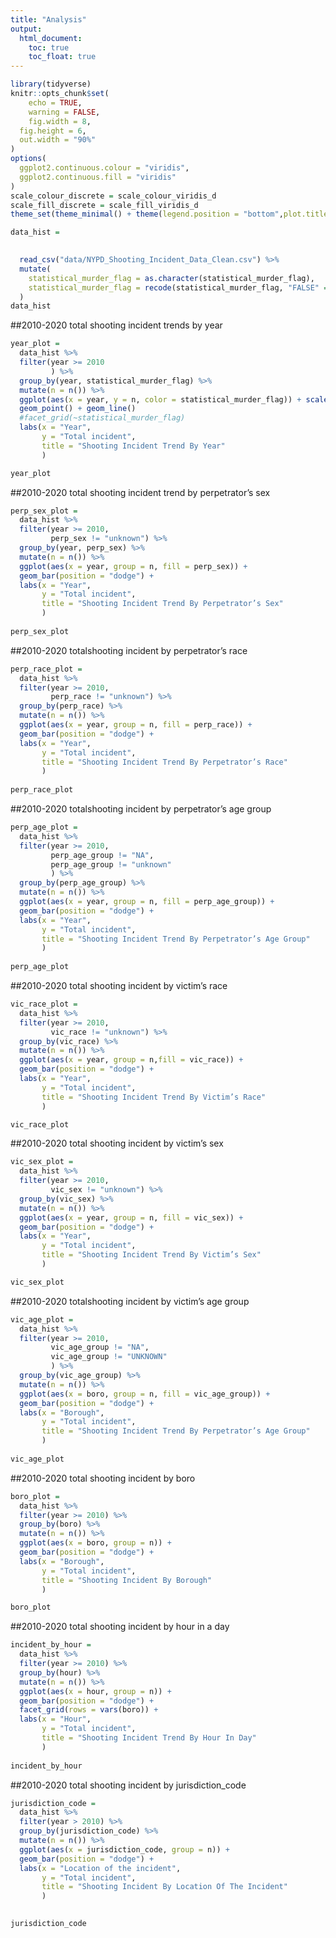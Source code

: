 ```yaml
---
title: "Analysis"
output: 
  html_document:
    toc: true
    toc_float: true
---
```

```r
library(tidyverse)
knitr::opts_chunk$set(
	echo = TRUE,
	warning = FALSE,
	fig.width = 8, 
  fig.height = 6,
  out.width = "90%"
)
options(
  ggplot2.continuous.colour = "viridis",
  ggplot2.continuous.fill = "viridis"
)
scale_colour_discrete = scale_colour_viridis_d
scale_fill_discrete = scale_fill_viridis_d
theme_set(theme_minimal() + theme(legend.position = "bottom",plot.title = element_text(face = "bold")))
```


```r
data_hist = 

 
  read_csv("data/NYPD_Shooting_Incident_Data_Clean.csv") %>%
  mutate(
    statistical_murder_flag = as.character(statistical_murder_flag),
    statistical_murder_flag = recode(statistical_murder_flag, "FALSE" = "survived","TRUE" = "murdered")
  )
data_hist
```



##2010-2020 total shooting incident trends by year
```r
year_plot = 
  data_hist %>% 
  filter(year >= 2010
         ) %>% 
  group_by(year, statistical_murder_flag) %>%
  mutate(n = n()) %>% 
  ggplot(aes(x = year, y = n, color = statistical_murder_flag)) + scale_x_continuous(breaks = seq(2010, 2020, by = 1))+
  geom_point() + geom_line()
  #facet_grid(~statistical_murder_flag)
  labs(x = "Year",
       y = "Total incident",
       title = "Shooting Incident Trend By Year"
       )

year_plot
```

##2010-2020 total shooting incident trend by perpetrator’s sex
```r
perp_sex_plot = 
  data_hist %>% 
  filter(year >= 2010,
         perp_sex != "unknown") %>% 
  group_by(year, perp_sex) %>%
  mutate(n = n()) %>% 
  ggplot(aes(x = year, group = n, fill = perp_sex)) + 
  geom_bar(position = "dodge") +
  labs(x = "Year",
       y = "Total incident",
       title = "Shooting Incident Trend By Perpetrator’s Sex"
       )
  
perp_sex_plot
```

##2010-2020 totalshooting incident by perpetrator’s race
```r
perp_race_plot = 
  data_hist %>% 
  filter(year >= 2010,
         perp_race != "unknown") %>% 
  group_by(perp_race) %>%
  mutate(n = n()) %>% 
  ggplot(aes(x = year, group = n, fill = perp_race)) + 
  geom_bar(position = "dodge") +
  labs(x = "Year",
       y = "Total incident",
       title = "Shooting Incident Trend By Perpetrator’s Race"
       )
  
perp_race_plot
```

##2010-2020 totalshooting incident by perpetrator’s age group
```r
perp_age_plot = 
  data_hist %>% 
  filter(year >= 2010,
         perp_age_group != "NA",
         perp_age_group != "unknown"
         ) %>% 
  group_by(perp_age_group) %>%
  mutate(n = n()) %>% 
  ggplot(aes(x = year, group = n, fill = perp_age_group)) + 
  geom_bar(position = "dodge") +
  labs(x = "Year",
       y = "Total incident",
       title = "Shooting Incident Trend By Perpetrator’s Age Group"
       )
  
perp_age_plot
```

##2010-2020 total shooting incident by victim’s race
```r
vic_race_plot = 
  data_hist %>% 
  filter(year >= 2010,
         vic_race != "unknown") %>% 
  group_by(vic_race) %>%
  mutate(n = n()) %>% 
  ggplot(aes(x = year, group = n,fill = vic_race)) + 
  geom_bar(position = "dodge") +
  labs(x = "Year",
       y = "Total incident",
       title = "Shooting Incident Trend By Victim’s Race"
       )

vic_race_plot
```

##2010-2020 total shooting incident by victim’s sex
```r
vic_sex_plot = 
  data_hist %>% 
  filter(year >= 2010,
         vic_sex != "unknown") %>% 
  group_by(vic_sex) %>%
  mutate(n = n()) %>% 
  ggplot(aes(x = year, group = n, fill = vic_sex)) + 
  geom_bar(position = "dodge") +
  labs(x = "Year",
       y = "Total incident",
       title = "Shooting Incident Trend By Victim’s Sex"
       )

vic_sex_plot
```

##2010-2020 totalshooting incident by victim’s age group
```r
vic_age_plot = 
  data_hist %>% 
  filter(year >= 2010,
         vic_age_group != "NA",
         vic_age_group != "UNKNOWN"
         ) %>% 
  group_by(vic_age_group) %>%
  mutate(n = n()) %>% 
  ggplot(aes(x = boro, group = n, fill = vic_age_group)) + 
  geom_bar(position = "dodge") +
  labs(x = "Borough",
       y = "Total incident",
       title = "Shooting Incident Trend By Perpetrator’s Age Group"
       )
  
vic_age_plot
```

##2010-2020 total shooting incident by boro
```r
boro_plot = 
  data_hist %>% 
  filter(year >= 2010) %>% 
  group_by(boro) %>%
  mutate(n = n()) %>% 
  ggplot(aes(x = boro, group = n)) + 
  geom_bar(position = "dodge") +
  labs(x = "Borough",
       y = "Total incident",
       title = "Shooting Incident By Borough"
       )

boro_plot
```

##2010-2020 total shooting incident by hour in a day
```r
incident_by_hour =
  data_hist %>%
  filter(year >= 2010) %>% 
  group_by(hour) %>%
  mutate(n = n()) %>% 
  ggplot(aes(x = hour, group = n)) + 
  geom_bar(position = "dodge") +
  facet_grid(rows = vars(boro)) +
  labs(x = "Hour",
       y = "Total incident",
       title = "Shooting Incident Trend By Hour In Day"
       )
  
incident_by_hour
```


##2010-2020 total shooting incident by jurisdiction_code
```r
jurisdiction_code =
  data_hist %>%
  filter(year > 2010) %>% 
  group_by(jurisdiction_code) %>%
  mutate(n = n()) %>% 
  ggplot(aes(x = jurisdiction_code, group = n)) + 
  geom_bar(position = "dodge") +
  labs(x = "Location of the incident",
       y = "Total incident",
       title = "Shooting Incident By Location Of The Incident"
       )

  
jurisdiction_code
```
